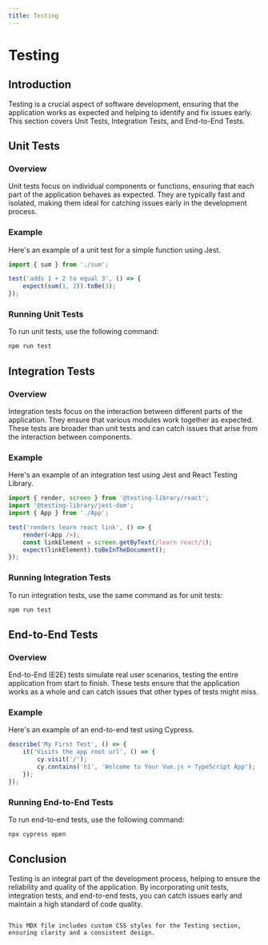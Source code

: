 ```yaml
---
title: Testing
---
```


# Testing

## Introduction

Testing is a crucial aspect of software development, ensuring that the application works as expected and helping to identify and fix issues early. This section covers Unit Tests, Integration Tests, and End-to-End Tests.

## Unit Tests

### Overview

Unit tests focus on individual components or functions, ensuring that each part of the application behaves as expected. They are typically fast and isolated, making them ideal for catching issues early in the development process.

### Example

Here's an example of a unit test for a simple function using Jest.

```typescript
import { sum } from './sum';

test('adds 1 + 2 to equal 3', () => {
    expect(sum(1, 2)).toBe(3);
});
```

### Running Unit Tests

To run unit tests, use the following command:

```bash
npm run test
```

## Integration Tests

### Overview

Integration tests focus on the interaction between different parts of the application. They ensure that various modules work together as expected. These tests are broader than unit tests and can catch issues that arise from the interaction between components.

### Example

Here's an example of an integration test using Jest and React Testing Library.

```typescript
import { render, screen } from '@testing-library/react';
import '@testing-library/jest-dom';
import { App } from './App';

test('renders learn react link', () => {
    render(<App />);
    const linkElement = screen.getByText(/learn react/i);
    expect(linkElement).toBeInTheDocument();
});
```

### Running Integration Tests

To run integration tests, use the same command as for unit tests:

```bash
npm run test
```

## End-to-End Tests

### Overview

End-to-End (E2E) tests simulate real user scenarios, testing the entire application from start to finish. These tests ensure that the application works as a whole and can catch issues that other types of tests might miss.

### Example

Here's an example of an end-to-end test using Cypress.

```javascript
describe('My First Test', () => {
    it('Visits the app root url', () => {
        cy.visit('/');
        cy.contains('h1', 'Welcome to Your Vue.js + TypeScript App');
    });
});
```

### Running End-to-End Tests

To run end-to-end tests, use the following command:

```bash
npx cypress open
```

## Conclusion

Testing is an integral part of the development process, helping to ensure the reliability and quality of the application. By incorporating unit tests, integration tests, and end-to-end tests, you can catch issues early and maintain a high standard of code quality.
```

This MDX file includes custom CSS styles for the Testing section, ensuring clarity and a consistent design.